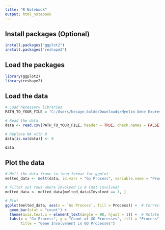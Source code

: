 ---
title: "R Notebook"
output: html_notebook
---

## Install packages (Optional)

```{r}
install.packages("ggplot2")
install.packages("reshape2")
```
## Load the packages


```{r}
library(ggplot2)
library(reshape2)
```


## Load the data


```{r}
# Load necessary libraries
PATH_TO_YOUR_FILE = "C:/Users/becaye.balde/Downloads/Myelin Gene Expression Analysis - Sheet8 (1).csv"

# Read the data
data <- read.csv(PATH_TO_YOUR_FILE, header = TRUE, check.names = FALSE)

# Replace NA with 0
data[is.na(data)] <- 0

data
```

## Plot the data

```{r}
# Melt the data frame to long format for ggplot
melted_data <- melt(data, id.vars = "Go Process", variable.name = "Process", value.name = "Involved")

# Filter out rows where Involved is 0 (not involved)
melted_data <- melted_data[melted_data$Involved == 1, ]

# Plot
ggplot(melted_data, aes(x = `Go Process`, fill = Process)) +  # Correct the usage of backticks for variable names if needed
  geom_bar(stat = "count") +
  theme(axis.text.x = element_text(angle = 90, hjust = 1)) +  # Rotate x labels for readability
  labs(x = "Go Process", y = "Count of GO Processes", fill = "Process",
       title = "Gene Involvement in GO Processes")
```

